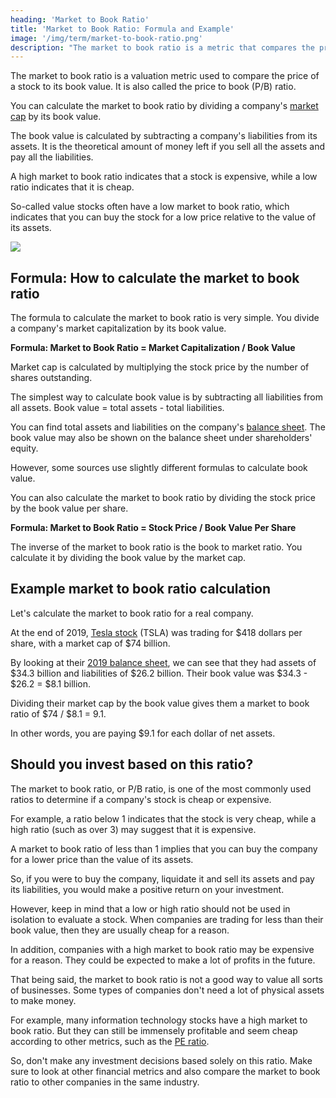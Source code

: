 ```yaml
---
heading: 'Market to Book Ratio'
title: 'Market to Book Ratio: Formula and Example'
image: '/img/term/market-to-book-ratio.png'
description: "The market to book ratio is a metric that compares the price of a stock to its book value. It tells you the price the market is putting on the company's assets."
---
```


The market to book ratio is a valuation metric used to compare the price of a stock to its book value. It is also called the price to book (P/B) ratio.

You can calculate the market to book ratio by dividing a company's [market cap](/term/market-capitalization/) by its book value.

The book value is calculated by subtracting a company's liabilities from its assets. It is the theoretical amount of money left if you sell all the assets and pay all the liabilities.

A high market to book ratio indicates that a stock is expensive, while a low ratio indicates that it is cheap.

So-called value stocks often have a low market to book ratio, which indicates that you can buy the stock for a low price relative to the value of its assets.

<img
	src="/img/term/market-to-book-ratio.png"
	text="Market to book ratio formulas"
	width={960}
	height={480}
	className="add-border"
/>

<Text1Ad key="/stock-market-hours/" mobileOnly={true} />

## Formula: How to calculate the market to book ratio

The formula to calculate the market to book ratio is very simple. You divide a company's market capitalization by its book value.

**Formula: Market to Book Ratio = Market Capitalization / Book Value**

Market cap is calculated by multiplying the stock price by the number of shares outstanding.

The simplest way to calculate book value is by subtracting all liabilities from all assets. Book value = total assets - total liabilities.

You can find total assets and liabilities on the company's [balance sheet](/term/balance-sheet/). The book value may also be shown on the balance sheet under shareholders' equity.

However, some sources use slightly different formulas to calculate book value.

You can also calculate the market to book ratio by dividing the stock price by the book value per share.

**Formula: Market to Book Ratio = Stock Price / Book Value Per Share**

The inverse of the market to book ratio is the book to market ratio. You calculate it by dividing the book value by the market cap.

<Text2Ad key="/stock-market-hours/" />

## Example market to book ratio calculation

Let's calculate the market to book ratio for a real company.

At the end of 2019, [Tesla stock](/stocks/tsla/) (TSLA) was trading for $418 dollars per share, with a market cap of $74 billion.

By looking at their [2019 balance sheet](/stocks/tsla/financials/balance-sheet/), we can see that they had assets of $34.3 billion and liabilities of $26.2 billion. Their book value was $34.3 - $26.2 = $8.1 billion.

Dividing their market cap by the book value gives them a market to book ratio of $74 / $8.1 = 9.1.

In other words, you are paying $9.1 for each dollar of net assets.

## Should you invest based on this ratio?

The market to book ratio, or P/B ratio, is one of the most commonly used ratios to determine if a company's stock is cheap or expensive.

For example, a ratio below 1 indicates that the stock is very cheap, while a high ratio (such as over 3) may suggest that it is expensive.

A market to book ratio of less than 1 implies that you can buy the company for a lower price than the value of its assets.

So, if you were to buy the company, liquidate it and sell its assets and pay its liabilities, you would make a positive return on your investment.

However, keep in mind that a low or high ratio should not be used in isolation to evaluate a stock. When companies are trading for less than their book value, then they are usually cheap for a reason.

In addition, companies with a high market to book ratio may be expensive for a reason. They could be expected to make a lot of profits in the future.

That being said, the market to book ratio is not a good way to value all sorts of businesses. Some types of companies don't need a lot of physical assets to make money.

For example, many information technology stocks have a high market to book ratio. But they can still be immensely profitable and seem cheap according to other metrics, such as the [PE ratio](/term/pe-ratio/).

So, don't make any investment decisions based solely on this ratio. Make sure to look at other financial metrics and also compare the market to book ratio to other companies in the same industry.
